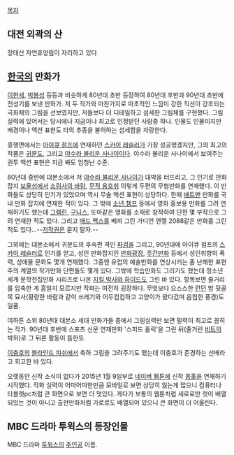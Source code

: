 [[목차]]
== 대전 외곽의 산 == 
장태산 자연휴양림이 자리하고 있다

== [[한국]]의 만화가 == 
[[이현세]], [[박봉성]] 등등과 비슷하게 80년대 초반 등장하여 80년대 후반과 90년대 초반에 전성기를 보낸 만화가. 저 두 작가와 마찬가지로 마초적인 느낌이 강한 직선이 강조되는 극화체의 그림을 선보였지만, 저들보다 더 디테일하고 섬세한 그림체를 구현했다. 그림 실력에 있어서는 당시에나 지금이나 최고로 인정받던 사람중 하나. 인물도 인물이지만 배경이나 액션 표현도 타의 추종을 불허하는 섬세함을 자랑한다.

흥행면에서는 [[아이큐 점프]]에 연재하던 [[스카이 레슬러]]가 가장 성공했겠지만, 그의 최고의 작품은 [[귀문도]], 그리고 [[야수라 불리운 사나이]]이다. 야수라 불리운 사나이에서 보여주는 권투 액션 표현은 지금 봐도 엄청난 수준.

80년대 중반에 대본소에서 저 [[야수라 불리운 사나이]]가 대박을 터뜨리고, 그 인기로 만화잡지 [[보물섬]]에서 [[소림사의 바람]], [[무적 용호취]] 이렇게 두편의 무협만화를 연재했다. 이  만화들도 상당히 인기가 있었으며 역시 무술 액션 표현이 상당하다. 한때 [[배트맨]] 만화를 국내 만화 잡지에 연재한 적이 있다. 그 밖에 [[소년 챔프]] 등에서 영화 홍보용 만화를 그려 연재하기도 했는데 [[그렘린]], [[구니스]], 또마같은 영화를 소재로 창작하여 단편 몇 부작으로 그려 연재한 적도 있다. 그리고 [[매드 맥스]]를 베껴 그린 가디언 엔젤 2088같은 만화를 그린 적도 있다...--[[저작권]]은 묻지 말자.--

그외에는 대본소에서 귀문도의 후속편 격인 [[파검]]을 그리고, 90년대에 아이큐 점프의 [[스카이 레슬러]]로 인기를 얻고, 성인 만화잡지인 [[만화광장]], [[주간만화]] 등에서 성인취향의 폭력, 성애물 문화도 몇개 연재했다. 그중엔 유럽의 예술만화를 연상시키는 좀 난해한 표현주의 계열의 작가만화 단편들도 몇개 있다. 그밖에 학습만화도 그리기도 했는데 청소년 세계 문학전집만화 시리즈로 나온 [[지킬 박사와 하이드]]도 그린 바 있다. 항목보면 줄거리를 압축한 게 흠일지 모르지만 작화는 여전히 굉장하다. 무엇보다 으스스한 [[런던]] 밤 뒷골목 묘사(황량한 바람과 같이 쓰레기와 어두컴컴하고 고양이가 왔다갔며 음침한 풍경)도 일품.

여하튼 소위 80년대 대본소 세대 만화가들 중에서 그림실력만 보면 필력이 최고로 꼽히는 작가. 90년대 후반에 스포츠 신문 연재만화  '스피드 홀릭'을 그린 뒤(줄거린 [[비트]]의 박하)로 그 뒤론 활동이 뜸한듯.

[[이충호]]의 [[블라인드 피쉬]]에서 축하 그림을 그려주기도 했는데 이충호가 존경하는 선배라고 회고한 바 있다.

오랫동안 신작 소식이 없다가 2015년 1월 9일부로 [[네이버 웹툰]]에 신작 [[몽홀]]을 연재하기 시작했다. 작화 실력이 어마어마한만큼 모바일로 보면 상당히 잃는게 많으니 컴퓨터나 타블렛pc처럼 큰 화면으로 보면 더 멋있다. 게다가 보통의 웹툰처럼 세로로만 컷이 배열되있는 것이 아니고 출판만화처럼 가로로도 배열되어 있으니 큰 화면이 더 어울린다. 

== MBC 드라마 투윅스의 등장인물 ==
MBC 드라마 [[투윅스]]의 [[투윅스#s-2.1|주인공]] 이름.
